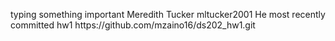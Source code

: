 typing something important
Meredith Tucker 
mltucker2001
He most recently committed hw1
https://github.com/mzaino16/ds202_hw1.git